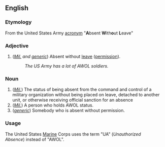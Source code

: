 ==English==
===Etymology===
From the United States Army [[acronym]] "'''A'''bsent '''W'''ith'''o'''ut '''L'''eave"

===Adjective===
# (''[[military|Mil.]] and [[generic]]'') Absent without [[leave]] ([[permission]]).
#:''The US Army has a lot of AWOL soldiers.''

===Noun===

# (''[[military|Mil.]]'') The status of being absent from the command and control of a military organization without being placed on leave, detached to another unit, or otherwise receiving official sanction for an absence
# (''[[military|Mil.]]'') A person who holds AWOL status.
# (''[[generic]]'') Somebody who is absent without permission.

===Usage===

The United States [[Marine]] Corps uses the term "UA" (''Unauthorized Absence'') instead of "AWOL".